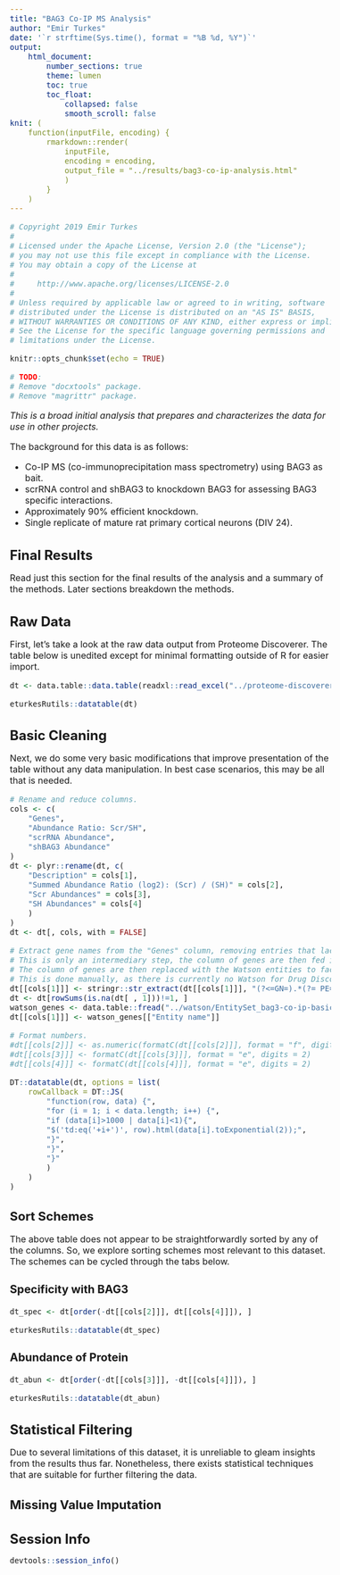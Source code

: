```yaml
---
title: "BAG3 Co-IP MS Analysis"
author: "Emir Turkes"
date: '`r strftime(Sys.time(), format = "%B %d, %Y")`'
output:
    html_document:
        number_sections: true
        theme: lumen
        toc: true
        toc_float:
            collapsed: false
            smooth_scroll: false
knit: (
    function(inputFile, encoding) {
        rmarkdown::render(
            inputFile,
            encoding = encoding,
            output_file = "../results/bag3-co-ip-analysis.html"
            )
        }
    )
---
```


```r
# Copyright 2019 Emir Turkes
# 
# Licensed under the Apache License, Version 2.0 (the "License");
# you may not use this file except in compliance with the License.
# You may obtain a copy of the License at
# 
#     http://www.apache.org/licenses/LICENSE-2.0
# 
# Unless required by applicable law or agreed to in writing, software
# distributed under the License is distributed on an "AS IS" BASIS,
# WITHOUT WARRANTIES OR CONDITIONS OF ANY KIND, either express or implied.
# See the License for the specific language governing permissions and
# limitations under the License.

knitr::opts_chunk$set(echo = TRUE)

# TODO:
# Remove "docxtools" package.
# Remove "magrittr" package.
```

<style type="text/css">

body{ /* Normal  */
  font-size: 16px;
}
h1.title {
  font-size: 35px;
}
h1 { /* Header 1 */
  font-size: 24px;
}
h2 { /* Header 2 */
  font-size: 22px;
}
h3 { /* Header 3 */
  font-size: 20px;
}
.toc-content {
  padding-left: 0px;
  padding-right: 0px;
}
div.tocify {
  width: 100%;
}
.tocify-subheader .tocify-item {
  font-size: 0.95em;
  padding-left: 25px;
  text-indent: 0;
}
.tocify-subheader .tocify-subheader .tocify-item {
  font-size: 0.90em;
  padding-left: 35px;
  text-indent: 0;
}
div.main-container {
  max-width: none;
  width: 100%;
}

</style>

*This is a broad initial analysis that prepares and characterizes the data for use in other projects.*

The background for this data is as follows:

- Co-IP MS (co-immunoprecipitation mass spectrometry) using BAG3 as bait.
- scrRNA control and shBAG3 to knockdown BAG3 for assessing BAG3 specific interactions.
- Approximately 90% efficient knockdown.
- Single replicate of mature rat primary cortical neurons (DIV 24).

# Final Results

Read just this section for the final results of the analysis and a summary of the methods. Later sections breakdown the methods.

# Raw Data

First, let's take a look at the raw data output from Proteome Discoverer. The table below is unedited except for minimal formatting outside of R for easier import.

```r
dt <- data.table::data.table(readxl::read_excel("../proteome-discoverer/Ji_ProteinReport-ProteinReport_17-155-edited.xlsx"))

eturkesRutils::datatable(dt)
```

# Basic Cleaning

Next, we do some very basic modifications that improve presentation of the table without any data manipulation. In best case scenarios, this may be all that is needed.

```r
# Rename and reduce columns.
cols <- c(
    "Genes",
    "Abundance Ratio: Scr/SH",
    "scrRNA Abundance",
    "shBAG3 Abundance"
)
dt <- plyr::rename(dt, c(
    "Description" = cols[1],
    "Summed Abundance Ratio (log2): (Scr) / (SH)" = cols[2],
    "Scr Abundances" = cols[3],
    "SH Abundances" = cols[4]
    )
)
dt <- dt[, cols, with = FALSE]

# Extract gene names from the "Genes" column, removing entries that lack a name.
# This is only an intermediary step, the column of genes are then fed into IBM Watson and converted into Watson entities.
# The column of genes are then replaced with the Watson entities to facilitate easy comparison.
# This is done manually, as there is currently no Watson for Drug Discovery API.
dt[[cols[1]]] <- stringr::str_extract(dt[[cols[1]]], "(?<=GN=).*(?= PE=)")
dt <- dt[rowSums(is.na(dt[ , 1]))!=1, ]
watson_genes <- data.table::fread("../watson/EntitySet_bag3-co-ip-basic-clean_2019-04-18_16-41-05.csv")
dt[[cols[1]]] <- watson_genes[["Entity name"]]

# Format numbers.
#dt[[cols[2]]] <- as.numeric(formatC(dt[[cols[2]]], format = "f", digits = 2))
#dt[[cols[3]]] <- formatC(dt[[cols[3]]], format = "e", digits = 2)
#dt[[cols[4]]] <- formatC(dt[[cols[4]]], format = "e", digits = 2)

DT::datatable(dt, options = list(
    rowCallback = DT::JS(
        "function(row, data) {",
        "for (i = 1; i < data.length; i++) {",
        "if (data[i]>1000 | data[i]<1){",
        "$('td:eq('+i+')', row).html(data[i].toExponential(2));",
        "}",
        "}",
        "}"
        )
    )
)
```

## Sort Schemes {.tabset}

The above table does not appear to be straightforwardly sorted by any of the columns. So, we explore sorting schemes most relevant to this dataset. The schemes can be cycled through the tabs below.

### Specificity with BAG3

```r
dt_spec <- dt[order(-dt[[cols[2]]], dt[[cols[4]]]), ]

eturkesRutils::datatable(dt_spec)
```

### Abundance of Protein

```r
dt_abun <- dt[order(-dt[[cols[3]]], -dt[[cols[4]]]), ]

eturkesRutils::datatable(dt_abun)
```

# Statistical Filtering

Due to several limitations of this dataset, it is unreliable to gleam insights from the results thus far.
Nonetheless, there exists statistical techniques that are suitable for further filtering the data.

## Missing Value Imputation



# Session Info

```r
devtools::session_info()
```
